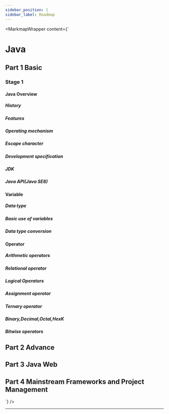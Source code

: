 ```yaml
---
sidebar_position: 1
sidebar_label: Roadmap
---
```


<MarkmapWrapper content={`
# Java
## Part 1 Basic
### Stage 1
#### Java Overview
##### History
##### Features
##### Operating mechanism
##### Escape character
##### Development specification
##### JDK
##### Java API(Java SE8)
#### Variable
##### Data type
##### Basic use of variables
##### Data type conversion
#### Operator
##### Arithmetic operators
##### Relational operator
##### Logical Operators
##### Assignment operator
##### Ternary operator
##### Binary,Decimal,Octal,HexK
##### Bitwise operators




## Part 2 Advance
## Part 3 Java Web
## Part 4 Mainstream Frameworks and Project Management
`} />

---



